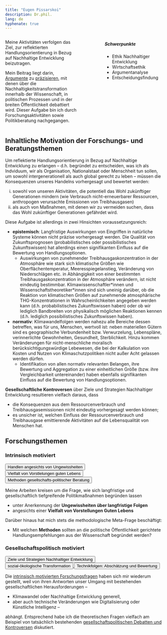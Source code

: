 ```yaml
---
title: "Eugen Pissarskoi"
description: Dr.phil.
lang: de
hyphenate: true
---
```


::: {.columns}
::: {.column width="50%"}
Meine Aktivitäten verfolgen das Ziel, zur reflektierten Handlungsorientierung in Bezug auf Nachhaltige Entwicklung beizutragen. 

Mein Beitrag liegt darin, [Argumente](./glossar.qmd#argument) zu [präzisieren](./glossar.qmd/argumentanalyse), mit denen über die Nachhaltigkeitstransformation innerhalb der Wissenschaft, in politischen Prozessen und in der breiten Öffentlichkeit debattiert wird. Dieser Aufgabe bin ich durch Forschungsaktivitäten sowie Politikberatung nachgegangen.
:::
::: {.column width="10%"}
:::
::: {.column width="40%"}
```{=html}
<div class="card border-primary" style="max-width: 20rem;">
  <div class="card-header"><h5>Schwerpunkte</h5></div>
  <div class="card-body">
      <ul class="list-group list-group-flush">
        <li class="list-group-item">Ethik Nachhaltiger Entwicklung</li>
        <li class="list-group-item">Wirtschaftsethik</li>
        <li class="list-group-item">Argumentanalyse</li>
        <li class="list-group-item">Entscheidungsfindung</li>
      </ul>
  </div>
</div>
```
:::
::: 


<!--adressieren das Themenfeld der Transformation zur [Nachhaltigen Entwicklung](./glossar.qmd#nachhaltige-entwicklung). Mein Fokus liegt darauf, [Argumente](./glossar.qmd#argument) zu [analysieren](./glossar.qmd/argumentanalyses), mit denen über die Nachhaltigkeitstransformation gesellschaftlich debattiert wird.--> 


::: {.callout-note collapse="true" icon="false"}

# Inhaltliche Motivation der Forschungs- und Beratungsthemen

Um reflektierte Handlungsorientierung in Bezug auf Nachhaltige Entwicklung zu erlangen -- d.h. begründet zu entscheiden, was ich als Indviduum, wir als Organisation, Nationalstaat oder Menschheit tun sollen, um sowohl intergenerationell als auch global gerecht zu leben -- müssen die Konsequenzen unseres Handelns vorhergesagt und bewertet werden:

i. sowohl von unseren Aktivitäten, die potentiell das Wohl zukünftiger Generationen mindern (wie Verbrauch nicht-erneuerbarer Ressourcen, anthropogen verursachte Emissionen von Treibhausgasen)
ii. als auch von Maßnahmen, mit denen  wir zu vermeiden suchen, dass das Wohl zukünftiger Generationen gefährdet wird.

Diese Aufgabe ist allerdings in zwei Hinsichten voraussetzungsreich:

* **epistemisch**: Langfristige Auswirkungen von Eingriffen in natürliche Systeme können nicht präzise vorhergesagt werden. Die Qualität von Zukunftsprognosen (probabilistisches oder possibilistisches Zukunftswissen) hat allerdings einen signifikanten Einfluss auf die Bewertung von Handlungsoptionen.
  * Auswirkungen von zunehmender Treibhausgaskonzentration in der Atmosphäre wie stark sich klimatische Größen wie Oberflächentemperatur, Meeresspiegelanstieg, Veränderung von Niederschlägen etc. in Abhängigkeit von einer bestimmten Treibhausgaskonzentration in der Atmosphäre verändern, ist nicht eindeutig bestimmbar. Klimawissenschaftler\*innen und Wissenschaftstheoretiker\*innen sind sich uneinig darüber, ob die Reaktion von klimatischen Größen auf zunehmende atmosphärische THG-Konzentrationen in Wahrscheinlichkeiten angegeben werden kann (d.h. probabilistisches Zukunftswissen haben) oder ob wir lediglich Bandbreiten von physikalisch möglichen Reaktionen kennen (d.h. lediglich possibilistisches Zukunftswissen haben).

* **normativ**: Klimawandelfolgen werden nahezu alle Bereiche dessen betreffen, was für uns, Menschen, wertvoll ist: neben materiellen Gütern sind es geographische Verbundenheit bzw. Verwurzelung, Lebenspläne, verinnerlichte Gewohnheiten, Gesundheit, Sterblichkeit. Hinzu kommen Veränderungen für nicht-menschliche moralisch berücksichtigungswürdige Lebewesen, die bei der Kalkulation von Kosten und Nutzen von Klimaschutzpolitiken nicht außer Acht gelassen werden dürfen. 
  * Identifikation von allen normativ relevanten Belangen, ihre Bewertung und Aggregation zu einer einheitlichen Größe (bzw. ihre Vergleichbarkeit untereinander) haben ebenfalls signifikanten Einfluss auf die Bewertung von Handlungsoptionen. 

**Gesellschaftliche Kontroversen** über Ziele und Strategien Nachhaltiger Entwicklung resultieren vielfach daraus, dass

* die Konsequenzen aus dem Ressourcenverbrauch und Treibhausgasemissionen nicht eindeutig vorhergesagt werden können;
* es unsicher ist, welchen Einfluss der Ressourcenverbrauch und Treibhausgase emittierende Aktivitäten auf die Lebensqualität von Menschen hat. 
:::

## Forschungsthemen

<!--
::: {.columns}
::: {.column width="30%"}
```{=html}
<a href="./forschung.qmd#handeln-angesichts-von-ungewissheiten"> 
  <button type="button" class="btn btn-outline-primary">Handeln angesichts von Ungewissheiten</button>
</a>
```
:::

::: {.column width="5%"}
:::

::: {.column width="30%"}
```{=html}
<a href="./forschung.qmd#nachhaltiges-handeln-und-lebensqualität">
  <button type="button" class="btn btn-outline-primary">Vielfalt von Vorstellungen Guten Lebens</button>
</a>
```
:::

::: {.column width="5%"}
:::

::: {.column width="30%"}
```{=html}
<a href="./forschung.qmd#methoden-praktischer-ethik">
  <button type="button" class="btn btn-outline-primary">Methoden gesellschafts-politischer Beratung</button>
</a>
```
:::
::: 

::: {.columns}
::: {.column width="30%"}
```{=html}
<a href="./forschung.qmd#ziele-und-strategien-nachhaltiger-entwicklung"> 
  <button type="button" class="btn btn-outline-primary">Ziele und Strategien Nachhaltiger Entwicklung</button>
</a>
```
:::

::: {.column width="5%"}
:::

::: {.column width="30%"}
```{=html}
<a href="./forschung.qmd#sozial-ökologische-transformationspolitik">
  <button type="button" class="btn btn-outline-primary">sozial-ökologische Transformation</button>
</a>
```
:::

::: {.column width="5%"}
:::

::: {.column width="30%"}
```{=html}
<a href="./forschung.qmd#technikfolgenbewertung">
  <button type="button" class="btn btn-outline-primary">Technikfolgen: <br>Abschätzung und Bewertung</button>
</a>
```
:::
::: 
-->

### Intrinsisch motiviert

```{=html}
<div class="d-flex gap-2 w-100">
  <a href="./forschung.qmd#handeln-angesichts-von-ungewissheiten">
    <button class="btn btn-lg btn-outline-primary flex-fill mb-3 mt-2" type="button">Handlen angesichts von Ungewissheiten</button>
  </a>
  <a href="./forschung.qmd#vorstellungen-guten-lebens">
    <button class="btn btn-lg btn-outline-primary flex-fill mb-3 mt-2" type="button">Vielfalt von Vorstlelungen guten Lebens</button>
  </a>
  <a href="./forschung.qmd#methoden-der-gesellschaftspolitischen-beratung">
    <button class="btn btn-lg btn-outline-primary flex-fill mb-3 mt-2" type="button">Methoden gesellschafts-politischer Beratung</button>
  </a>
</div>
```
<!--
::: {.columns}
::: {.column width="30%"}
```{=html}
<a href="./forschung.qmd#handeln-angesichts-von-ungewissheiten"> 
  <button type="button" class="btn btn-outline-primary mb-3 mt-2">Handeln angesichts von Ungewissheiten</button>
</a>
```
:::

::: {.column width="5%"}
:::

::: {.column width="30%"}
```{=html}
<a href="./forschung.qmd#nachhaltiges-handeln-und-lebensqualität">
  <button type="button" class="btn btn-outline-primary mb-3 mt-2">Vielfalt von Vorstellungen Guten Lebens</button>
</a>
```
:::

::: {.column width="5%"}
:::

::: {.column width="30%"}
```{=html}
<a href="./forschung.qmd#methoden-praktischer-ethik">
  <button type="button" class="btn btn-outline-primary mb-3 mt-2">Methoden gesellschafts-politischer Beratung</button>
</a>
```
:::
::: 
-->

Meine Arbeiten kreisen um die Frage, wie sich langfristige und gesellschaftlich tiefgreifende Politikmaßnahmen begründen lassen

* unter Anerkennung der **Ungewissheiten über langfristige Folgen**
* angesichts einer **Vielfalt von Vorstellungen Guten Lebens**

Darüber hinaus hat mich stets die methodologische Meta-Frage beschäftigt:

* Mit welchen **Methoden** sollten an die politische Öffentlichkeit gerichtete Handlungsempfehlungen aus der Wissenschaft begründet werden?


### Gesellschaftspolitisch motiviert

```{=html}

<div class="d-flex gap-2 w-100">
  <a href="./forschung.qmd#ziele-und-strategien-nachhaltiger-entwicklung">
    <button class="btn btn-lg btn-outline-primary flex-fill mb-3 mt-2" type="button">Ziele und Strategien Nachhaltiger Entwicklung</button>
  </a>
  <a href="./forschung.qmd#sozial-ökologische-transformationspolitik">
    <button class="btn btn-lg btn-outline-primary flex-fill mb-3 mt-2" type="button">sozial-ökologische Transformation</button>
  </a>
  <a href="./forschung.qmd#technikfolgenbewertung">
    <button class="btn btn-lg btn-outline-primary flex-fill mb-3 mt-2" type="button">Technikfolgen: Abschätzung und Bewertung</button>
  </a>
</div>
```
<!--
::: {.columns}
::: {.column width="30%"}
```{=html}
<a href="./forschung.qmd#ziele-und-strategien-nachhaltiger-entwicklung"> 
  <button type="button" class="btn btn-outline-primary mb-3 mt-2">Ziele und Strategien Nachhaltiger Entwicklung</button>
</a>
```
:::

::: {.column width="5%"}
:::

::: {.column width="30%"}
```{=html}
<a href="./forschung.qmd#sozial-ökologische-transformationspolitik">
  <button type="button" class="btn btn-outline-primary mb-3 mt-2">sozial-ökologische Transformation</button>
</a>
```
:::

::: {.column width="5%"}
:::

::: {.column width="30%"}
```{=html}
<a href="./forschung.qmd#technikfolgenbewertung">
  <button type="button" class="btn btn-outline-primary mb-3 mt-2">Technikfolgen: <br>Abschätzung und Bewertung</button>
</a>
```
:::
::: 
-->

Die [intrinsisch motivierten Forschungsfragen](./forschung.qmd#intrinsisch-motivierte-forschungsthemen) haben sich mir wiederum gestellt, weil von ihren Antworten unser Umgang mit bestehenden gesellschaftlichen Herausforderungen -- 

* Klimawandel oder Nachhaltige Entwicklung generell, 
* aber auch technische Veränderungen wie Digitalisierung oder Künstliche Intelligenz --

abhängt. Entsprechend habe ich die theoretischen Fragen vielfach am Beispiel von tatsächlich bestehenden [gesellschaftspolitischen Debatten und Kontroversen](./forschung.qmd#gesellschaftspolitisch-motivierte-themen) diskutiert. 

<!--
## Gesellschaftspolitische Themen 

Diese theoretischen Herausforderungen habe ich in unterschiedlichen 
Themenfeldern diskutiert:
* Klimaschutzziele
* Transformationstrategien
* Technologiebewertung

Darüber hinaus habe ich 
*  Gerechtigkeitsaspekte im Naturschutz und in der Umweltpolitik

## Methodische Themenfelder

* Rolle von computergestützter Modellierung von umweltökonomischen Systemen in der Politikberatung
* Argumentationsanalyse


:::{.panel-tabset}

## Ziele Nachhaltiger Entwicklung

Das Ideal Nachhaltiger Entwicklung fordert, dass alle Länder weltweit so wirtschaften, dass sie ihre Bedürfnisse befriedigen, ohne die zukünftigen Generationen in der Möglichkeit einzuschränken, deren Bedürfnisse zu befriedigen. 

Was genau impliziert dieses Ideal für die heute lebende Menschheit? 

::::: {.columns}
::: {.column width="47%"}
::: {.callout-important icon="false" collapse="true"}
### Einerseits
nutzen Menschen natürliche Ressourcen, um ihre Bedürfnisse zu befriedigen. 
:::
:::

::: {.column width="6%"}
:::

::: {.column width="47%"}
::: {.callout-important icon="false" collapse="true"}
### Andererseits
verändern Menschen natürliche Systeme auf eine Weise, die das Wohl zukünftiger Generationen beeinträchtigen kann, beispielsweise
* durch Verringerung der Biodiversität
* durch Emission von anthropogen erzeugten Treibhausgasen.
:::
:::
:::::

Angesichts von diesem Trade-off aus der Nutzung natürlicher Ressourcen: 

* wie soll die aktuell lebende Menschheit mit den verfügbaren Ressourcen umgehen? 
* Welche Emissionen von Treibhausgasen und welche Eingriffe in die natürliche Umwelt sind verträglich mit dem Ideal Nachhaltiger Entwicklung? 

Kontroversen über Antworten auf diese Fragen resultieren daraus, dass

* die Konsequenzen aus dem Ressourcenverbrauch und Treibhausgasemissionen nicht eindeutig vorhergesagt werden können;
* es unsicher ist, welchen Einfluss der Ressourcenverbrauch und Treibhausgase emittierende Aktivitäten auf die Lebensqualität von Menschen hat. 

In meinen Arbeiten habe ich 
* Argumente vorgebracht, die unter Anerkennung der Unsicherheiten über die genauen Folgen des Ressourcenverbrauchs und der Treibhausgasemissionen Handlungsorientierung liefern;
* Kontroversen analysiert, die aus Meinungsverschiedenheiten über Vorstellungen Guten Lebens resultieren und Argumente rekonstruiert, die Handlungsorientierung angesichts der Vielfalt von Vorstellungen Guten Lebens liefern. 

In meinen Arbeiten habe ich untersucht,

* wie wir unter **Anerkennung der Ungewissheiten** Umwelt- und Klimaschutzziele begründen sollen;
* welche Rolle Meinungsverschiedenheiten über Vorstellungen Guten Lebens in gesellschaftlichen Kontroversen spielen und wie wir angesichts der **Vielfalt von Vorstellungen Guten Lebens** Umwelt- und Klimaschutzziele begründen sollen.

[Mehr dazu](./forschung.qmd)

-->

<!--
## Forschungsthemen

::::: {.columns}
::: {.column width="73%"}
### Intrinsisch motiviert

Meine Arbeiten kreisen um die Frage, wie sich langfristige und gesellschaftlich tiefgreifende Politikmaßnahmen begründen lassen

* unter Anerkennung der **Ungewissheiten über langfristige Folgen**
* angesichts einer **Vielfalt von Vorstellungen Guten Lebens**

Darüber hinaus hat mich stets die methodologische Meta-Frage beschäftigt:

* Mit welchen **Methoden** sollten an die politische Öffentlichkeit gerichteten Handlungsempfehlungen aus der Wissenschaft begründet werden?
:::
::: {.column width="2%"}
:::
::: {.column width="25%"}
```{=html}
<style>
  #first-button {
    margin-top: 60px;}
</style>
<style>
  .btn-outline-primary {
    margin-bottom: 15px; /* Adjust the value as needed */
  }
</style>
<a href="./forschung.qmd#handeln-angesichts-von-ungewissheiten"> 
  <button type="button" class="btn btn-outline-primary" id="first-button">Handeln angesichts von Ungewissheiten</button>
</a>

<a href="./forschung.qmd#nachhaltiges-handeln-und-lebensqualität">
  <button type="button" class="btn btn-outline-primary">Vielfalt von Vorstellungen Guten Lebens</button>
</a>

<a href="./forschung.qmd#methoden-praktischer-ethik">
  <button type="button" class="btn btn-outline-primary">Methoden gesellschaftspolitischer Beratung</button>
</a>
```
:::
::::: 

::::: {.columns}
::: {.column width="73%"}
### Gesellschaftspolitisch motiviert

Die [intrinsisch motivierten Forschungsfragen](./forschung.qmd#intrinsisch-motivierte-forschungsthemen) haben sich mir wiederum gestellt, weil von ihren Antworten unser Umgang mit bestehenden gesellschaftlichen Herausforderungen -- Klimawandel oder Nachhaltige Entwicklung generell, aber auch technische Veränderungen wie Digitalisierung oder Künstliche Intelligenz -- abhängt. Entsprechend habe ich die theoretischen Fragen vielfach am Beispiel von tatsächlich bestehenden **gesellschaftspolitischen Debatten und Kontroversen** diskutiert. Hierdurch habe ich eine große Bandbreite von [gesellschaftspolitisch motivierten Themen](./forschung.qmd#gesellschaftspolitisch-motivierte-themen) bearbeitet.
:::

::: {.column width="2%"}
:::

::: {.column width="25%"}

```{=html}
<style>
  #first-button-gsor {
    margin-top: 65px;}
</style>
<style>
  .btn-outline-primary {
    margin-bottom: 15px; /* Adjust the value as needed */
  }
</style>
<a href="./forschung.qmd#ziele-und-strategien-nachhaltiger-entwicklung"> 
  <button type="button" class="btn btn-outline-primary" id="first-button-gsor">Ziele und Strategien Nachhaltiger Entwicklung</button>
</a>
<a href="./forschung.qmd#sozial-ökologische-transformationspolitik">
  <button type="button" class="btn btn-outline-primary">sozial-ökologische Transformationspolitik</button>
</a>
<a href="./forschung.qmd#technikfolgenbewertung">
  <button type="button" class="btn btn-outline-primary">Technikfolgenbewertung</button>
</a>
```
:::
::::: 
-->